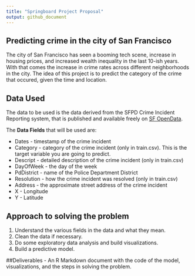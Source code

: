 ```yaml
---
title: "Springboard Project Proposal"
output: github_document
---
```


## Predicting crime in the city of San Francisco

The city of San Francisco has seen a booming tech scene, increase in housing prices, and increased wealth inequality in the last 10-ish years. With that comes the increase in crime rates across different neighborhoods in the city. The idea of this project is to predict the category of the crime that occured, given the time and location.

## Data Used
The data to be used is the data derived from the SFPD Crime Incident Reporting system, that is published and available freely on [SF OpenData](https://datasf.org/opendata/).

The **Data Fields** that will be used are:

- Dates - timestamp of the crime incident
- Category - category of the crime incident (only in train.csv). This is the target variable you are going to predict.
- Descript - detailed description of the crime incident (only in train.csv)
- DayOfWeek - the day of the week
- PdDistrict - name of the Police Department District
- Resolution - how the crime incident was resolved (only in train.csv)
- Address - the approximate street address of the crime incident 
- X - Longitude
- Y - Latitude

## Approach to solving the problem

1. Understand the various fields in the data and what they mean.
2. Clean the data if necessary.
3. Do some exploratory data analysis and build visualizations.
4. Build a predictive model.

##Deliverables
- An R Markdown document with the code of the model, visualizations, and the steps in solving the problem.